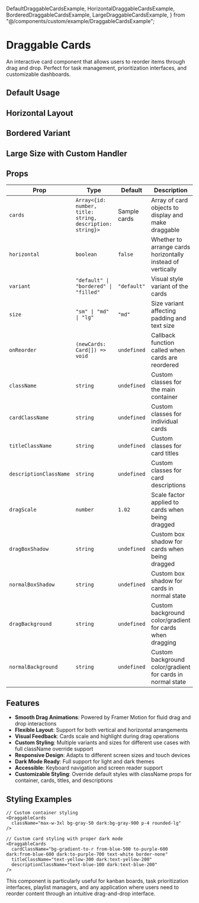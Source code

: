   DefaultDraggableCardsExample,
  HorizontalDraggableCardsExample,
  BorderedDraggableCardsExample,
  LargeDraggableCardsExample,
} from "@/components/custom/example/DraggableCardsExample";


# Draggable Cards

An interactive card component that allows users to reorder items through drag and drop. Perfect for task management, prioritization interfaces, and customizable dashboards.

<InstallTabs components="DraggableCards" />

## Default Usage

<DefaultDraggableCardsExample />

## Horizontal Layout

<HorizontalDraggableCardsExample />

## Bordered Variant

<BorderedDraggableCardsExample />

## Large Size with Custom Handler

<LargeDraggableCardsExample />

## Props

| Prop                   | Type                                                      | Default      | Description                                                 |
| ---------------------- | --------------------------------------------------------- | ------------ | ----------------------------------------------------------- |
| `cards`                | `Array<{id: number, title: string, description: string}>` | Sample cards | Array of card objects to display and make draggable         |
| `horizontal`           | `boolean`                                                 | `false`      | Whether to arrange cards horizontally instead of vertically |
| `variant`              | `"default" \| "bordered" \| "filled"`                     | `"default"`  | Visual style variant of the cards                           |
| `size`                 | `"sm" \| "md" \| "lg"`                                    | `"md"`       | Size variant affecting padding and text size                |
| `onReorder`            | `(newCards: Card[]) => void`                              | `undefined`  | Callback function called when cards are reordered           |
| `className`            | `string`                                                  | `undefined`  | Custom classes for the main container                       |
| `cardClassName`        | `string`                                                  | `undefined`  | Custom classes for individual cards                         |
| `titleClassName`       | `string`                                                  | `undefined`  | Custom classes for card titles                              |
| `descriptionClassName` | `string`                                                  | `undefined`  | Custom classes for card descriptions                        |
| `dragScale`            | `number`                                                  | `1.02`       | Scale factor applied to cards when being dragged            |
| `dragBoxShadow`        | `string`                                                  | `undefined`  | Custom box shadow for cards when being dragged              |
| `normalBoxShadow`      | `string`                                                  | `undefined`  | Custom box shadow for cards in normal state                 |
| `dragBackground`       | `string`                                                  | `undefined`  | Custom background color/gradient for cards when dragging    |
| `normalBackground`     | `string`                                                  | `undefined`  | Custom background color/gradient for cards in normal state  |

## Features

- **Smooth Drag Animations**: Powered by Framer Motion for fluid drag and drop interactions
- **Flexible Layout**: Support for both vertical and horizontal arrangements
- **Visual Feedback**: Cards scale and highlight during drag operations
- **Custom Styling**: Multiple variants and sizes for different use cases with full className override support
- **Responsive Design**: Adapts to different screen sizes and touch devices
- **Dark Mode Ready**: Full support for light and dark themes
- **Accessible**: Keyboard navigation and screen reader support
- **Customizable Styling**: Override default styles with className props for container, cards, titles, and descriptions

## Styling Examples

```tsx
// Custom container styling
<DraggableCards
  className="max-w-3xl bg-gray-50 dark:bg-gray-900 p-4 rounded-lg"
/>

// Custom card styling with proper dark mode
<DraggableCards
  cardClassName="bg-gradient-to-r from-blue-500 to-purple-600 dark:from-blue-600 dark:to-purple-700 text-white border-none"
  titleClassName="text-yellow-300 dark:text-yellow-200"
  descriptionClassName="text-blue-100 dark:text-blue-200"
/>
```

This component is particularly useful for kanban boards, task prioritization interfaces, playlist managers, and any application where users need to reorder content through an intuitive drag-and-drop interface.
